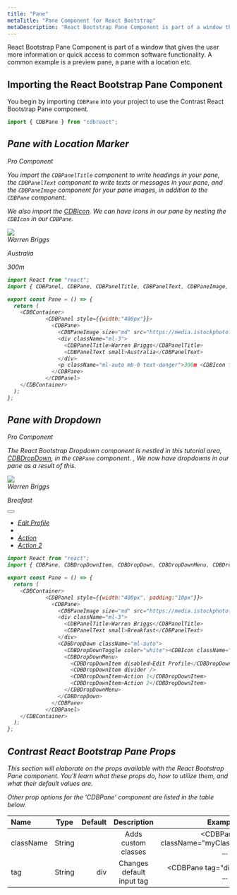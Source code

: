 ```yaml
---
title: "Pane"
metaTitle: "Pane Component for React Bootstrap"
metaDescription: "React Bootstrap Pane Component is part of a window that gives the user more information or quick access to common software functionality."
---
```



React Bootstrap Pane Component is part of a window that gives the user more information or quick access to common software functionality. A common example is a preview pane, a pane with a location etc.

## Importing the React Bootstrap Pane Component

You begin by importing `CDBPane` into your project to use the Contrast React Bootstrap Pane component.

```js
import { CDBPane } from "cdbreact";
```

<i/>


## Pane with Location Marker

<Link to="/product/contrast-pro"><span class="badge badge-lg badge-pro">Pro Component</span></Link>

 You import the `CDBPanelTitle` component to write headings in your pane, the `CDBPanelText` component to write texts or messages in your pane, and the `CDBPaneImage` component for your pane images, in addition to the `CDBPane` component.


We also import the [CDBIcon](https://www.devwares.com/docs/contrast/react/components/icon). We can have icons in our pane by nesting the `CDBIcon` in our `CDBPane`.

<div class="container">
  <div class="panel" style="width: 400px">
    <div class="pane">
      <img
        class="pane-img"
        src="https://media.istockphoto.com/photos/beautiful-woman-wearing-brown-curly-hairstyle-picture-id495006065?s=170x170"
      />
      <div class="ml-3">
        <div class="font-weight-bold">Warren Briggs</div>
        <p class="panel-text mb-0">Australia</p>
      </div>
      <p class="ml-auto mb-0 text-danger">
        300m <i class="fas fa-map-marker-alt"></i>
      </p>
    </div>
  </div>
</div>


```js
import React from "react";
import { CDBPanel, CDBPane, CDBPanelTitle, CDBPanelText, CDBPaneImage, CDBIcon, CDBContainer } from "cdbreact";

export const Pane = () => {
  return (
    <CDBContainer>
            <CDBPanel style={{width:"400px"}}>
              <CDBPane>
                <CDBPaneImage size="md" src="https://media.istockphoto.com/photos/beautiful-woman-wearing-brown-curly-hairstyle-picture-id495006065?s=170x170" />
                <div className="ml-3">
                  <CDBPanelTitle>Warren Briggs</CDBPanelTitle>
                  <CDBPanelText small>Australia</CDBPanelText>
                </div>
                <p className="ml-auto mb-0 text-danger">300m <CDBIcon fas icon="map-marker-alt" /></p>
              </CDBPane>
            </CDBPanel>
    </CDBContainer>
  );
};
```
<i/>

## Pane with Dropdown

<Link to="/product/contrast-pro"><span class="badge badge-lg badge-pro">Pro Component</span></Link>

The React Bootstrap Dropdown component is nestled in this tutorial area, [CDBDropDown](https://www.devwares.com/docs/contrast/react/components/dropdown), in the `CDBPane` component. , We now have dropdowns in our pane as a result of this.

<div class="container">
  <div class="panel" style="width: 400px">
    <div class="pane">
      <img
        class="pane-img pane-md"
        src="https://media.istockphoto.com/photos/beautiful-woman-wearing-brown-curly-hairstyle-picture-id495006065?s=170x170"
      />
      <div class="ml-3">
        <div class="font-weight-bold">Warren Briggs</div>
        <p class="panel-text mb-0">Breafast</p>
      </div>
      <div class="dropdown ml-auto">
        <button
          class="btn btn-white btn-flat dropdown-toggle dropdown-toggle-false mr-0"
          type="button"
          id="dropdownMenuButton"
          data-toggle="dropdown"
          aria-expanded="false"
        >
          <i class="fa fa-ellipsis-h" aria-hidden="true"></i>
        </button>
        <ul class="dropdown-menu" aria-labelledby="dropdownMenuButton">
          <li>
            <a class="dropdown-item disabled" href="#">Edit Profile</a>
          </li>
          <li><a class="dropdown-divider" href="#"></a></li>
          <li><a class="dropdown-item" href="#">Action</a></li>
          <li><a class="dropdown-item" href="#">Action 2</a></li>
        </ul>
      </div>
    </div>
  </div>
</div>

```js
import React from "react";
import { CDBPane, CDBDropDownItem, CDBDropDown, CDBDropDownMenu, CDBDropDownToggle, CDBPanel, CDBPanelTitle, CDBPanelText, CDBPaneImage, CDBIcon, CDBContainer } from "cdbreact";

export const Pane = () => {
  return (
    <CDBContainer>
            <CDBPanel style={{width:"400px", padding:"10px"}}>
              <CDBPane>
                <CDBPaneImage size="md" src="https://media.istockphoto.com/photos/beautiful-woman-wearing-brown-curly-hairstyle-picture-id495006065?s=170x170" />
                <div className="ml-3">
                  <CDBPanelTitle>Warren Briggs</CDBPanelTitle>
                  <CDBPanelText small>Breakfast</CDBPanelText>
                </div>
                <CDBDropDown className="ml-auto">
                  <CDBDropDownToggle color="white"><CDBIcon className="text-muted" fas icon="ellipsis-h"/></CDBDropDownToggle>
                  <CDBDropDownMenu>
                    <CDBDropDownItem disabled>Edit Profile</CDBDropDownItem>
                    <CDBDropDownItem divider />
                    <CDBDropDownItem>Action 1</CDBDropDownItem>
                    <CDBDropDownItem>Action 2</CDBDropDownItem>
                  </CDBDropDownMenu>
                </CDBDropDown>
              </CDBPane>
            </CDBPanel>
    </CDBContainer>
  );
};
```


## Contrast React Bootstrap Pane Props


This section will elaborate on the props available with the React Bootstrap Pane component. You'll learn what these props do, how to utilize them, and what their default values are.

Other prop options for the 'CDBPane' component are listed in the table below.

| Name            | Type        | Default      |   Description| Example      |
| :------------- | :----------: | -----------: | :----------: | -----------: |
| className      | String       |             |Adds custom classes	      |     <CDBPane className="myClass" ... />  |
| tag            | String       | div          | Changes default input tag | <CDBPane tag="div" ... />  |
